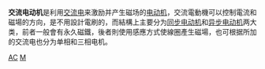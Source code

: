 {{Multiple issues|
{{Expand language|1=en|time=2020-10-18T10:43:23+00:00}}
{{Unreferenced|time=2021-07-04T09:15:29+00:00}}
}}
{{NoteTA|G1=物理學
|1=zh-hans:电动机;zh-hk:摩打;zh-tw:馬達;
}}
'''交流电动机'''是利用[[交流电|交流电]]来激励并产生磁场的[[电动机|电动机]]，交流電動機可以控制電流和磁場的方向，是不用設計電刷的，而結構上主要分为[[同步电动机|同步电动机]]和[[异步电动机|异步电动机]]两大类，前者一般會有永久磁鐵，後者則使用感應方式使線圈產生磁場，也可根据所加的交流电也分为单相和三相电机。

{{電動機}}
{{技術小作品}}

[[Category:電動機|AC]]
[[Category:尼古拉·特斯拉|M]]